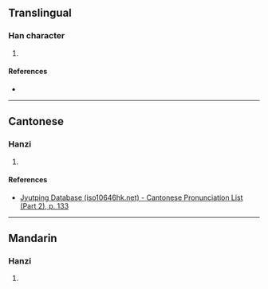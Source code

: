 {{character info/new}}
==Translingual==

===Han character===
{{Han char|rn=75|rad=木|as=15|sn=19|four=|canj=DYTJ,XXDYT|ids=⿰木⿺連艹}}

# {{defn|Han|sort=木15}}

====References====
* {{Han ref|kx=0561.111|dkj=15841|hdz=21299.031|uh=6AE3|ud=27363}}

----

==Cantonese==

===Hanzi===
{{yue-hanzi|jyut=[[lin4]]|y=lin4}}

# {{defn|lang=yue|sort=木15}}

====References====
* [http://www.iso10646hk.net/jp/document/download.jsp Jyutping Database (iso10646hk.net) - Cantonese Pronunciation List (Part 2), p. 133]

----

==Mandarin==

===Hanzi===
{{cmn-hanzi|pin=[[lián]] ([[lian2]])|wg=lien<sup>2</sup>}}

# {{defn|lang=cmn|sort=木15}}